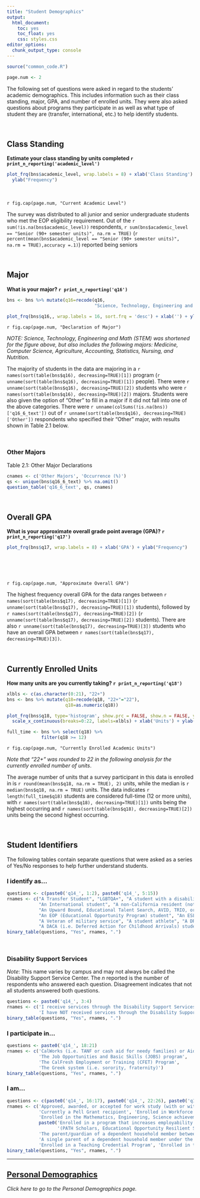 ```yaml
---
title: "Student Demographics"
output: 
  html_document: 
    toc: yes
    toc_float: yes
    css: styles.css
editor_options: 
  chunk_output_type: console
---
```


```r
source("common_code.R")

page.num <- 2
```

The following set of questions were asked in regard to the students' academic demographics. This includes information such as their class standing, major, GPA, and number of enrolled units. They were also asked questions about programs they participate in as well as what type of student they are (transfer, international, etc.) to help identify students.

<br>


## Class Standing
**Estimate your class standing by units completed `r print_n_reporting('academic_level')`**

<div class = "row">
<div class = "col-md-7">
```r
plot_frq(bns$academic_level, wrap.labels = 8) + xlab('Class Standing') + 
  ylab("Frequency")
```
</div>
  
<div class = "col-md-4">
<br><br> `r fig.cap(page.num, "Current Academic Level")` <br>

The survey was distributed to all junior and senior undergraduate students who met the EOP eligibility requirement. Out of the `r sum(!is.na(bns$academic_level))` respondents, `r sum(bns$academic_level == "Senior (90+ semester units)", na.rm = TRUE)` (`r percent(mean(bns$academic_level == "Senior (90+ semester units)", na.rm = TRUE),accuracy =.1)`) reported being seniors


</div>
</div>

<br> 

## Major
**What is your major? `r print_n_reporting('q16')`**
```r
bns <- bns %>% mutate(q16=recode(q16, 
                                 "Science, Technology, Engineering and Math (STEM) (Includes Medicine, Computer Science, Agriculture, Accounting, Statistics, Nursing, and Nutrition)" = "Science, Technology, Engineering and Math (STEM)"))

plot_frq(bns$q16,, wrap.labels = 16, sort.frq = 'desc') + xlab('') + ylab("Frequency")
```
`r fig.cap(page.num, "Declaration of Major")`

*NOTE: Science, Technology, Engineering and Math (STEM) was shortened for the figure above, but also includes the following majors: Medicine, Computer Science, Agriculture, Accounting, Statistics, Nursing, and Nutrition.*

The majority of students in the data are majoring in a `r names(sort(table(bns$q16), decreasing=TRUE)[1])` program (`r unname(sort(table(bns$q16), decreasing=TRUE)[1])` people). There were `r unname(sort(table(bns$q16), decreasing=TRUE)[2])` students who were `r names(sort(table(bns$q16), decreasing=TRUE)[2])` majors. Students were also given the option of "Other" to fill in a major if it did not fall into one of the above categories. There were `r unname(colSums(!is.na(bns))['q16_6_text'])` out of `r unname(sort(table(bns$q16), decreasing=TRUE)['Other'])` respondents who specified their "Other" major, with results shown in Table 2.1 below. 

<br />

### Other Majors

Table 2.1: Other Major Declarations
```r
cnames <- c('Other Majors', 'Occurrence (%)')
qs <- unique(bns$q16_6_text) %>% na.omit()
question_table('q16_6_text', qs, cnames)
```

<br>

## Overall GPA
**What is your approximate overall grade point average (GPA)? `r print_n_reporting('q17')`**

<div class = "row">
<div class = "col-md-7">
```r
plot_frq(bns$q17, wrap.labels = 8) + xlab('GPA') + ylab("Frequency")
```
</div>
  
<div class = "col-md-4">
<br><br><br><br> `r fig.cap(page.num, "Approximate Overall GPA")` <br>

The highest frequency overall GPA for the data ranges between `r names(sort(table(bns$q17), decreasing=TRUE)[1])` (`r unname(sort(table(bns$q17), decreasing=TRUE)[1])` students), followed by `r names(sort(table(bns$q17), decreasing=TRUE)[2])` (`r unname(sort(table(bns$q17), decreasing=TRUE)[2])` students). There are also `r unname(sort(table(bns$q17), decreasing=TRUE)[3])` students who have an overall GPA between `r names(sort(table(bns$q17), decreasing=TRUE)[3])`.
</div>
</div>

<br />

## Currently Enrolled Units
**How many units are you currently taking? `r print_n_reporting('q18')`**
```r
xlbls <- c(as.character(0:21), "22+")
bns <- bns %>% mutate(q18=recode(q18, "22+"="22"),
                      q18=as.numeric(q18))

plot_frq(bns$q18, type='histogram', show.prc = FALSE, show.n = FALSE, ylim = c(0,35)) +
  scale_x_continuous(breaks=0:22, labels=xlbls) + xlab('Units') + ylab("Frequency")

full_time <- bns %>% select(q18) %>% 
             filter(q18 >= 12) 
```
`r fig.cap(page.num, "Currently Enrolled Academic Units")`

*Note that "22+" was rounded to 22 in the following analysis for the currently enrolled number of units*. 

The average number of units that a survey participant in this data is enrolled in is `r round(mean(bns$q18, na.rm = TRUE), 2)` units, while the median is `r median(bns$q18, na.rm = TRUE)` units. The data indicates `r length(full_time$q18)` students are considered full-time (12 or more units), with `r names(sort(table(bns$q18), decreasing=TRUE)[1])` units being the highest occurring and `r names(sort(table(bns$q18), decreasing=TRUE)[2])` units being the second highest occurring.

<br />

## Student Identifiers

The following tables contain separate questions that were asked as a series of Yes/No responses to help further understand students.

### I identify as...
```r
questions <- c(paste0('q14_', 1:2), paste0('q14_', 5:15))
rnames <- c("A Transfer Student", "LGBTQA+", "A student with a disability", "A former foster youth/child",
            "An International student", "A non-California resident (not International)",
            "An Upward Bound, Educational Talent Search, AVID, TRIO, or other college preparation program alumni student",
            "An EOP (Educational Opportunity Program) student", "An ESL (English as a Second Language) student",
            "A Veteran of military service", "A student athlete", "A DREAM (i.e. undocumented) student",
            "A DACA (i.e. Deferred Action for Childhood Arrivals) student")
binary_table(questions, "Yes", rnames, ".")
```


<br />

### Disability Support Services
*Note*: This name varies by campus and may not always be called the Disability Support Service Center. The $n$ reported is the number of respondents who answered each question. Disagreement indicates that not all students answered both questions.

```r
questions <- paste0('q14_', 3:4)
rnames <- c('I receive services through the Disability Support Services Center',
            'I have NOT received services through the Disability Support Services Center')
binary_table(questions, "Yes", rnames, ".")
```

### I participate in...
```r
questions <- paste0('q14_', 18:21)
rnames <- c('CalWorks (i.e. TANF or cash aid for needy families) or Aid to Families with Dependent Children (AFDC)',
            'The Job Opportunities and Basic Skills (JOBS) program',
            'The CalFresh Employment or Training (CFET) Program',
            'The Greek system (i.e. sorority, fraternity)')
binary_table(questions, "Yes", rnames, ".")
```

### I am...
```r
questions <- c(paste0('q14_', 16:17), paste0('q14_', 22:26), paste0('q101_', 1:2))
rnames <- c('Approved, awarded, or accepted for work study (with or without a work study job)',
            'Currently a Pell Grant recipient', 'Enrolled in Workforce Innovation and Opportunity Act (WIOA)',
            'Enrolled in the Mathematics, Engineering, Science achievement (MESA) program',
            paste0('Enrolled in a program that increases employability for current and former foster youth ',
                   '(PATH Scholars, Educational Opportunity Resilient Scholars Program (RSP), Renaissance Scholars Program)'),
            'The parent/guardian of a dependent household member between the age of 6 and 12 with no adequate childcare',
            'A single parent of a dependent household member under the age of 12',
            'Enrolled in a Teaching Credential Program', 'Enrolled in the School of Social Work Practicum Program (Field work program)')
binary_table(questions, "Yes", rnames, ".")
```


---

## [Personal Demographics](Personal_Demo.html)
*Click here to go to the Personal Demographics page.*

